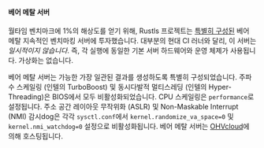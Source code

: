 #### 베어 메탈 서버
월타임 벤치마크에 1%의 해상도를 얻기 위해, Rustls 프로젝트는 [특별히 구성된][server config] 베어 메탈 지속적인 벤치마킹 서버에 투자했습니다.
대부분의 현대 CI 러너와 달리, 이 서버는 _일시적이지 않습니다_. 
즉, 각 실행에 동일한 기본 서버 하드웨어와 운영 체제가 사용됩니다.
가상화는 없습니다.

베어 메탈 서버는 가능한 가장 일관된 결과를 생성하도록 특별히 구성되었습니다.
주파수 스케일링 (인텔의 TurboBoost) 및 동시다발적 멀티스레딩 (인텔의 Hyper-Threading)은 BIOS에서 모두 비활성화되었습니다.
CPU 스케일링은 `performance`로 설정됩니다.
주소 공간 레이아웃 무작위화 (ASLR) 및 Non-Maskable Interrupt (NMI) 감시dog은 각각 `sysctl.conf`에서 `kernel.randomize_va_space=0` 및 `kernel.nmi_watchdog=0` 설정으로 비활성화됩니다.
베어 메탈 서버는 [OHVcloud][OVHcloud]에 의해 호스팅됩니다.

[server config]: https://github.com/rust-lang/rustc-perf/blob/master/docs/ko/perf-runner.md
[OVHcloud]: https://www.ovhcloud.com/ko/